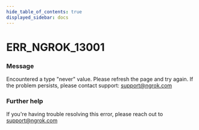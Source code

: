 ```yaml
---
hide_table_of_contents: true
displayed_sidebar: docs
---
```



# ERR_NGROK_13001

### Message
Encountered a type "never" value. Please refresh the page and try again. If the problem persists, please contact support: support@ngrok.com

<ErrorDetails error='err_ngrok_13001' />


### Further help
If you're having trouble resolving this error, please reach out to [support@ngrok.com](mailto:support@ngrok.com?subject=Help%20with%20ERR_NGROK_13001)

